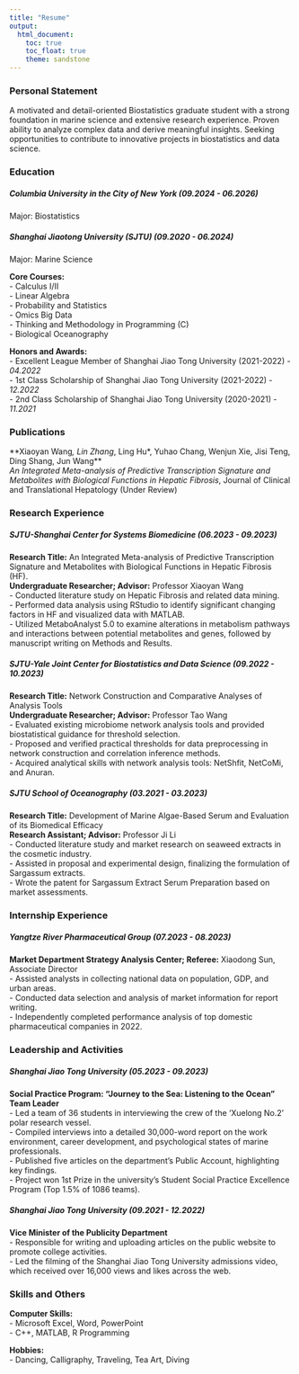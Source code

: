 ```yaml
---
title: "Resume"
output: 
  html_document:
    toc: true
    toc_float: true
    theme: sandstone
---
```

### **Personal Statement**
  A motivated and detail-oriented Biostatistics graduate  student with a strong foundation in marine science and extensive research experience. Proven ability to analyze complex data and derive meaningful insights. Seeking opportunities to contribute to innovative projects in biostatistics and data science.

### **Education**
##### **Columbia University in the City of New York  (09.2024 - 06.2026)**
Major: Biostatistics                 

##### **Shanghai Jiaotong University (SJTU) (09.2020 - 06.2024)**  
Major: Marine Science  

**Core Courses:**  
- Calculus I/II  
- Linear Algebra  
- Probability and Statistics  
- Omics Big Data  
- Thinking and Methodology in Programming (C)  
- Biological Oceanography  

**Honors and Awards:**  
- Excellent League Member of Shanghai Jiao Tong University (2021-2022) - *04.2022*  
- 1st Class Scholarship of Shanghai Jiao Tong University (2021-2022) - *12.2022*  
- 2nd Class Scholarship of Shanghai Jiao Tong University (2020-2021) - *11.2021*  

### **Publications**

**Xiaoyan Wang*, Lin Zhang*, Ling Hu*, Yuhao Chang, Wenjun Xie, Jisi Teng, Ding Shang, Jun Wang**  
*An Integrated Meta-analysis of Predictive Transcription Signature and Metabolites with Biological Functions in Hepatic Fibrosis*, Journal of Clinical and Translational Hepatology (Under Review)

### **Research Experience**

##### **SJTU-Shanghai Center for Systems Biomedicine (06.2023 - 09.2023)**  
**Research Title:** An Integrated Meta-analysis of Predictive Transcription Signature and Metabolites with Biological Functions in Hepatic Fibrosis (HF).  
**Undergraduate Researcher; Advisor:** Professor Xiaoyan Wang  
- Conducted literature study on Hepatic Fibrosis and related data mining.  
- Performed data analysis using RStudio to identify significant changing factors in HF and visualized data with MATLAB.  
- Utilized MetaboAnalyst 5.0 to examine alterations in metabolism pathways and interactions between potential metabolites and genes, followed by manuscript writing on Methods and Results.  

##### **SJTU-Yale Joint Center for Biostatistics and Data Science (09.2022 - 10.2023)**  

**Research Title:** Network Construction and Comparative Analyses of Analysis Tools  
**Undergraduate Researcher; Advisor:** Professor Tao Wang  
- Evaluated existing microbiome network analysis tools and provided biostatistical guidance for threshold selection.  
- Proposed and verified practical thresholds for data preprocessing in network construction and correlation inference methods.  
- Acquired analytical skills with network analysis tools: NetShfit, NetCoMi, and Anuran.  

##### **SJTU School of Oceanography (03.2021 - 03.2023)**
**Research Title:** Development of Marine Algae-Based Serum and Evaluation of its Biomedical Efficacy  
**Research Assistant; Advisor:** Professor Ji Li  
- Conducted literature study and market research on seaweed extracts in the cosmetic industry.  
- Assisted in proposal and experimental design, finalizing the formulation of Sargassum extracts.  
- Wrote the patent for Sargassum Extract Serum Preparation based on market assessments.  

### **Internship Experience**

##### **Yangtze River Pharmaceutical Group (07.2023 - 08.2023)**  

**Market Department Strategy Analysis Center; Referee:** Xiaodong Sun, Associate Director  
- Assisted analysts in collecting national data on population, GDP, and urban areas.  
- Conducted data selection and analysis of market information for report writing.  
- Independently completed performance analysis of top domestic pharmaceutical companies in 2022.  

### **Leadership and Activities**

##### **Shanghai Jiao Tong University (05.2023 - 09.2023)**  

**Social Practice Program: "Journey to the Sea: Listening to the Ocean"**  
**Team Leader**  
- Led a team of 36 students in interviewing the crew of the 'Xuelong No.2' polar research vessel.  
- Compiled interviews into a detailed 30,000-word report on the work environment, career development, and psychological states of marine professionals.  
- Published five articles on the department's Public Account, highlighting key findings.  
- Project won 1st Prize in the university's Student Social Practice Excellence Program (Top 1.5% of 1086 teams).  

##### **Shanghai Jiao Tong University (09.2021 - 12.2022)**  

**Vice Minister of the Publicity Department**  
- Responsible for writing and uploading articles on the public website to promote college activities.  
- Led the filming of the Shanghai Jiao Tong University admissions video, which received over 16,000 views and likes across the web.  

### **Skills and Others**

**Computer Skills:**  
- Microsoft Excel, Word, PowerPoint  
- C++, MATLAB, R Programming  

**Hobbies:**  
- Dancing, Calligraphy, Traveling, Tea Art, Diving  
